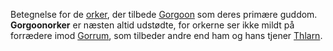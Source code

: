 {{title:Gorgoonork}}
{{author:Laura Holmegaard}}
{{timestamp:2009-10-25T08:32:05Z}}
{{copyright:Gorgoonork}}
Betegnelse for de [[ork|orker]], der tilbede [[Gorgoon]] som deres primære guddom. '''Gorgoonorker''' er næsten altid udstødte, for orkerne ser ikke mildt på forrædere imod [[Gorrum]], som tilbeder andre end ham og hans tjener [[Thlarn]].